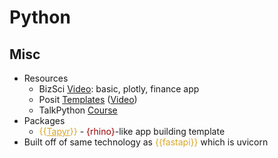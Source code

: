 # Python {#sec-shiny-py .unnumbered}

## Misc {#sec-shiny-py-misc .unnumbered}

-   Resources
    -   BizSci [Video](https://www.youtube.com/watch?v=taZYIqC7VMM): basic, plotly, finance app
    -   Posit [Templates](https://shiny.posit.co/py/templates/) ([Video](https://www.youtube.com/watch?v=ou-09NHcH5w&ab_channel=PositPBC))
    -   TalkPython [Course](https://training.talkpython.fm/courses/reactive-web-dashboards-with-shiny-for-data-science?utm_source=mastodon&ref=mastodon)
-   Packages
    -   [{{]{style="color: goldenrod"}[Tapyr](https://connect.appsilon.com/tapyr-docs/){style="color: goldenrod"}[}}]{style="color: goldenrod"} - [{rhino}]{style="color: #990000"}-like app building template
-   Built off of same technology as [{{fastapi}}]{style="color: goldenrod"} which is uvicorn
